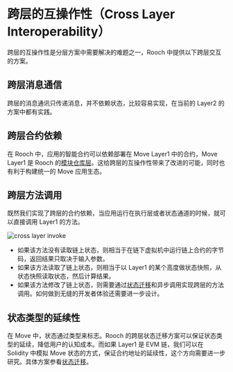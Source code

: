 # 跨层的互操作性（Cross Layer Interoperability）

跨层的互操作性是分层方案中需要解决的难题之一，Rooch 中提供以下跨层交互的方案。

## 跨层消息通信

跨层的消息通讯只传递消息，并不依赖状态，比较容易实现，在当前的 Layer2 的方案中都有实践。

## 跨层合约依赖

在 Rooch 中，应用的智能合约可以依赖部署在 Move Layer1 中的合约，Move Layer1 是 Rooch 的[模块仓库层](../01-modular-blockchain-architecture/index.md)。这给跨层的互操作性带来了改进的可能，同时也有利于构建统一的 Move 应用生态。

## 跨层方法调用

既然我们实现了跨层的合约依赖，当应用运行在执行层或者状态通道的时候，就可以直接调用 Layer1 的方法。

![cross layer invoke](/diagram/rooch-cross-layer-invoke.svg)

* 如果该方法没有读取链上状态，则相当于在链下虚拟机中运行链上合约的字节码，返回结果只取决于输入参数。
* 如果该方法读取了链上状态，则相当于以 Layer1 的某个高度做状态快照，从状态快照读取状态，然后计算结果。
* 如果该方法修改了链上状态，则需要通过[状态迁移](../06-state-scaling.md)和异步调用实现跨层的方法调用。如何做到无缝的开发者体验还需要进一步设计。

## 状态类型的延续性

在 Move 中，状态通过类型来标志。Rooch 的跨层状态迁移方案可以保证状态类型的延续，降低用户的认知成本。而如果 Layer1 是 EVM 链，我们可以在 Solidity 中模拟 Move 状态的方式，保证合约地址的延续性，这个方向需要进一步研究。具体方案参看[状态迁移](../06-state-scaling.md)。

